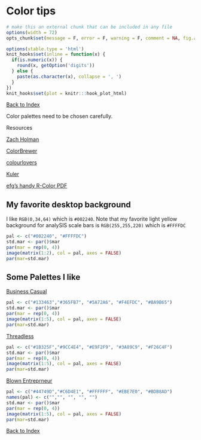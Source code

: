 Color tips
========================================================
```r
# make this an external chunk that can be included in any file
options(width = 72)
opts_chunk$set(message = F, error = F, warning = F, comment = NA, fig.align = 'center', dpi = 100, tidy = F, cache.path = '.cache/', fig.path = 'figure/')

options(xtable.type = 'html')
knit_hooks$set(inline = function(x) {
  if(is.numeric(x)) {
    round(x, getOption('digits'))
  } else {
    paste(as.character(x), collapse = ', ')
  }
})
knit_hooks$set(plot = knitr:::hook_plot_html)
```


[Back to Index](../README.html)


Color palettes need to be chosen carefully.

Resources

[Zach Holman](http://zachholman.com/posts/slide-design-for-developers/)

[ColorBrewer](http://colorbrewer2.org/)

[colourlovers](http://www.colourlovers.com)

[Kuler](https://kuler.adobe.com/create/color-wheel/)

[efg's handy R-Color PDF](pdf/RColorChart.pdf)


## My favorite desktop background

I like ``RGB(0,34,64)`` which is ``#002240``. Note that my favorite
light yellow background for analySIS scale bars is ``RGB(255,255,220)``
which is ``#FFFFDC`` 

```r
pal <- c("#002240", "#FFFFDC")
std.mar <- par()$mar
par(mar = rep(0, 4)) 
image(matrix(1:2), col = pal, axes = FALSE)
par(mar=std.mar)
```


## Some Palettes I like

[Business Casual](https://kuler.adobe.com/Business-Casual-color-theme-5595/)

```r
pal <- c("#133463","#365FB7", "#5A72A6", "#F4EFDC", "#BA9B65")
std.mar <- par()$mar
par(mar = rep(0, 4)) 
image(matrix(1:5), col = pal, axes = FALSE)
par(mar=std.mar)
```


[Threadless](http://www.colourlovers.com/palette/27905/threadless)

```r
pal <- c("#1B325F","#9CC4E4", "#E9F2F9", "#3A89C9", "#F26C4F")
std.mar <- par()$mar
par(mar = rep(0, 4)) 
image(matrix(1:5), col = pal, axes = FALSE)
par(mar=std.mar)
```

[Blown Entreprneur](http://www.colourlovers.com/palette/59867/Blown_Entrepreneur)

```r
pal <- c("#44749D","#C6D4E1", "#FFFFFF", "#EBE7E0", "#BDB8AD")
names(pal) <- c("","", "", "", "")
std.mar <- par()$mar
par(mar = rep(0, 4)) 
image(matrix(1:5), col = pal, axes = FALSE)
par(mar=std.mar)
```

[Back to Index](../README.html)
